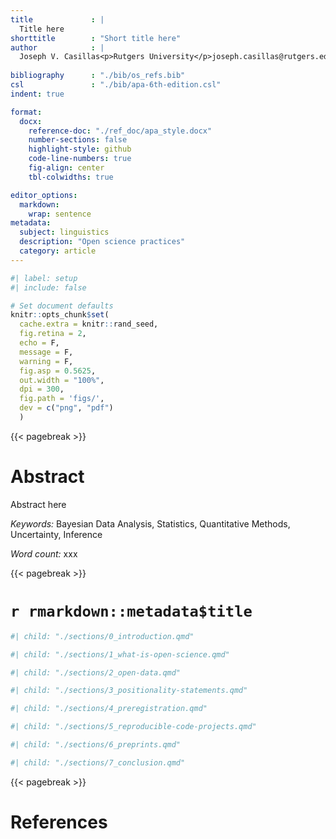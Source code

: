 ```yaml
---
title             : |
  Title here
shorttitle        : "Short title here"
author            : |
  Joseph V. Casillas<p>Rutgers University</p>joseph.casillas@rutgers.edu
  
bibliography      : "./bib/os_refs.bib"
csl               : "./bib/apa-6th-edition.csl"
indent: true

format:
  docx:
    reference-doc: "./ref_doc/apa_style.docx"
    number-sections: false
    highlight-style: github
    code-line-numbers: true
    fig-align: center
    tbl-colwidths: true

editor_options: 
  markdown: 
    wrap: sentence
metadata: 
  subject: linguistics
  description: "Open science practices"
  category: article
---
```


```r
#| label: setup
#| include: false

# Set document defaults
knitr::opts_chunk$set(
  cache.extra = knitr::rand_seed, 
  fig.retina = 2, 
  echo = F, 
  message = F, 
  warning = F,
  fig.asp = 0.5625,
  out.width = "100%",
  dpi = 300, 
  fig.path = 'figs/', 
  dev = c("png", "pdf")
  )
```

{{< pagebreak >}}

# Abstract {.unnumbered}

Abstract here

*Keywords:* Bayesian Data Analysis, Statistics, Quantitative Methods, Uncertainty, Inference

*Word count:* xxx

{{< pagebreak >}}

# `r rmarkdown::metadata$title`

```r
#| child: "./sections/0_introduction.qmd"
```

```r
#| child: "./sections/1_what-is-open-science.qmd"
```

```r
#| child: "./sections/2_open-data.qmd"
```

```r
#| child: "./sections/3_positionality-statements.qmd"
```

```r
#| child: "./sections/4_preregistration.qmd"
```

```r
#| child: "./sections/5_reproducible-code-projects.qmd"
```

```r
#| child: "./sections/6_preprints.qmd"
```

```r
#| child: "./sections/7_conclusion.qmd"
```

{{< pagebreak >}}

# References {.unnumbered}

::: {#refs}
:::
